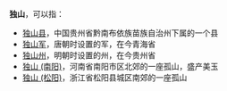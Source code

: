 '''独山'''，可以指：
*[[独山县|独山县]]，中国贵州省黔南布依族苗族自治州下属的一个县
*[[独山军|独山军]]，唐朝时设置的军，在今青海省
*[[独山州|独山州]]，明朝时设置的州，在今贵州省
*[[独山_(南阳)|独山 (南阳)]]，河南省南阳市区北郊的一座孤山，盛产美玉
*[[独山_(松阳)|独山 (松阳)]]，浙江省松阳县城区南郊的一座孤山

{{Disambig|Cat=二字中国地名消歧义|D}}